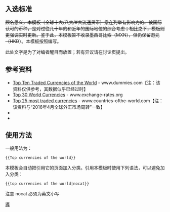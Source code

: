 <includeonly><!-- 在這裡加入模板的保護標識 --></includeonly><noinclude>{{template doc page viewed directly}}</noinclude>
<!-- 在本行下編輯模板說明 -->

== 入选标准 ==
<s>顾名思义，本模板（全球十大/八大/#大流通货币）意在列举有影响力的、被国际认可的币种，是对过往几十年的和近年的国际地位的综合考虑；相比之下，{{tl|交易量最大的货币}}模板则更强调实时更新。鉴于此，本模板暂不收录墨西哥比索（MXN），但仍保留港元（HKD</s>）。本模板按照{{tl|交易量最大的货币}}编写。

此处文字是为了对编者醒目而放置；若有异议请在讨论页提出。

== 参考资料 ==
* [http://www.dummies.com/how-to/content/top-ten-traded-currencies-of-the-world.pageCd-storyboard,pageNum-11.html Top Ten Traded Currencies of the World] - www.dummies.com【注：该资料仅供参考，其数据似乎已经过时】
* [http://www.exchange-rates.org/MajorRates.aspx Top 30 World Currencies] - www.exchange-rates.org
* [https://www.countries-ofthe-world.com/most-traded-currencies.html Top 25 most traded currencies] - www.countries-ofthe-world.com【注：该资料与“2016年4月全球外汇市场周转”一致】
* {{cite web|title=三年期央行调查 - 2013年4月全球外汇市场周转初步报告|url=http://www.bis.org/publ/rpfx13fx.pdf|work=Triennial Central Bank Survey|publisher=[[国际清算银行]]|location=瑞士巴塞尔|page=第12页|format=PDF|date=2013-09-01}}
* {{cite web|title=三年期央行调查 - 2016年4月全球外汇市场周转|url=http://www.bis.org/publ/rpfx16fx.pdf|work=Triennial Central Bank Survey|publisher=[[国际清算银行]]|location=瑞士巴塞尔|page=第7页|format=PDF|date=2016-09-01}}

== 使用方法 ==
一般用法为：
 <nowiki>{{Top currencies of the world}}</nowiki>

本模板会自动把引用它的页面加入分类。引用本模板时使用下列语法，可以避免加入分类：
 <nowiki>{{top currencies of the world|nocat}}</nowiki>

注意 nocat 必须为英文小写


<includeonly>
<!-- 本行下加入模板的分類 -->
[[Category:流通货币|導]]
</includeonly>